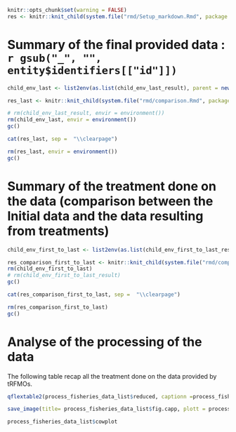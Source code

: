 ```r

knitr::opts_chunk$set(warning = FALSE)
res <- knitr::knit_child(system.file("rmd/Setup_markdown.Rmd", package = "CWP.dataset"), quiet = TRUE, envir = environment())

```

# Summary of the final provided data : `r gsub("_", "", entity$identifiers[["id"]])`

```r

child_env_last <- list2env(as.list(child_env_last_result), parent = new.env())

res_last <- knitr::knit_child(system.file("rmd/comparison.Rmd", package = "CWP.dataset"), quiet = TRUE, envir = child_env_last)

# rm(child_env_last_result, envir = environment())
rm(child_env_last, envir = environment())
gc()

```

```r

cat(res_last, sep =  "\\clearpage")

```


```r

rm(res_last, envir = environment())
gc()

```

\clearpage

# Summary of the treatment done on the data (comparison between the Initial data and the data resulting from treatments)


```r


child_env_first_to_last <- list2env(as.list(child_env_first_to_last_result), parent = new.env())

res_comparison_first_to_last <- knitr::knit_child(system.file("rmd/comparison.Rmd", package = "CWP.dataset"), quiet = TRUE, envir = child_env_first_to_last)
rm(child_env_first_to_last)
# rm(child_env_first_to_last_result)
gc()

```


```r

cat(res_comparison_first_to_last, sep =  "\\clearpage")

```


```r

rm(res_comparison_first_to_last)
gc()

```

\clearpage


# Analyse of the processing of the data

The following table recap all the treatment done on the data provided by tRFMOs.

```r

qflextable2(process_fisheries_data_list$reduced, captionn =process_fisheries_data_list$fig.capp, columns_to_color = process_fisheries_data_list$columns_to_color,  pgwidth = 6, save_folder = "Summary", fig.pathinside = fig.path)

```

```r

save_image(title= process_fisheries_data_list$fig.capp, plott = process_fisheries_data_list$cowplot, folder = "Summary", fig.pathinside = fig.path)
```


```r

process_fisheries_data_list$cowplot

```
